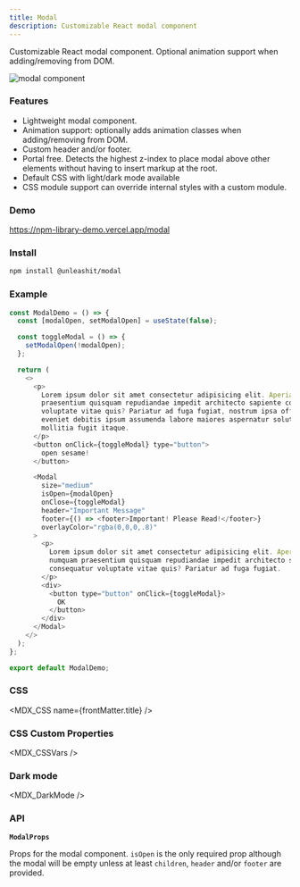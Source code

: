 ```yaml
---
title: Modal
description: Customizable React modal component
---
```


Customizable React modal component. Optional animation support when adding/removing from DOM.

![modal component](https://raw.githubusercontent.com/unleashit/npm-library/master/packages/modal/modal.png)

### Features
- Lightweight modal component.
- Animation support: optionally adds animation classes when adding/removing from DOM.
- Custom header and/or footer.
- Portal free. Detects the highest z-index to place modal above other elements without having to insert markup at the root.
- Default CSS with light/dark mode available
- CSS module support can override internal styles with a custom module.

### Demo
https://npm-library-demo.vercel.app/modal

### Install

```bash npm2yarn
npm install @unleashit/modal
```

### Example

```javascript
const ModalDemo = () => {
  const [modalOpen, setModalOpen] = useState(false);

  const toggleModal = () => {
    setModalOpen(!modalOpen);
  };

  return (
    <>
      <p>
        Lorem ipsum dolor sit amet consectetur adipisicing elit. Aperiam numquam
        praesentium quisquam repudiandae impedit architecto sapiente consequatur
        voluptate vitae quis? Pariatur ad fuga fugiat, nostrum ipsa officia
        eveniet debitis ipsum assumenda labore maiores aspernatur soluta
        mollitia fugit itaque.
      </p>
      <button onClick={toggleModal} type="button">
        open sesame!
      </button>

      <Modal
        size="medium"
        isOpen={modalOpen}
        onClose={toggleModal}
        header="Important Message"
        footer={() => <footer>Important! Please Read!</footer>}
        overlayColor="rgba(0,0,0,.8)"
      >
        <p>
          Lorem ipsum dolor sit amet consectetur adipisicing elit. Aperiam
          numquam praesentium quisquam repudiandae impedit architecto sapiente
          consequatur voluptate vitae quis? Pariatur ad fuga fugiat.
        </p>
        <div>
          <button type="button" onClick={toggleModal}>
            OK
          </button>
        </div>
      </Modal>
    </>
  );
};

export default ModalDemo;
```

### CSS
<MDX_CSS name={frontMatter.title} />

### CSS Custom Properties
<MDX_CSSVars />

### Dark mode
<MDX_DarkMode />

### API

**`ModalProps`**

Props for the modal component. `isOpen` is the only required prop although the modal will be empty unless at least `children`, `header` and/or `footer` are provided.

```typescript file=./packages/modal/src/modal.tsx start=mdx_modal_props_start end=mdx_modal_props_end
```
